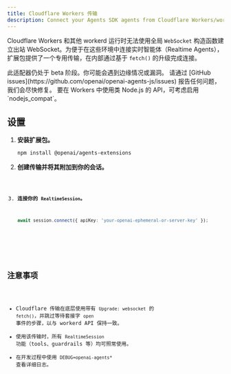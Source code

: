 ```yaml
---
title: Cloudflare Workers 传输
description: Connect your Agents SDK agents from Cloudflare Workers/workerd using a dedicated transport.
---
```



Cloudflare Workers 和其他 workerd 运行时无法使用全局 `WebSocket` 构造函数建立出站 WebSocket。为便于在这些环境中连接实时智能体（Realtime Agents），扩展包提供了一个专用传输，在内部通过基于 `fetch()` 的升级完成连接。

<Aside type="caution">
  此适配器仍处于 beta 阶段。你可能会遇到边缘情况或漏洞。 请通过 [GitHub
  issues](https://github.com/openai/openai-agents-js/issues)
  报告任何问题，我们会尽快修复。 要在 Workers 中使用类 Node.js 的
  API，可考虑启用 `nodejs_compat`。
</Aside>

## 设置

<Steps>

1. **安装扩展包。**

   ```bash
   npm install @openai/agents-extensions
   ```

2. **创建传输并将其附加到你的会话。**

   <Code lang="typescript" code={cloudflareBasicExample} />

3. **连接你的 `RealtimeSession`。**

   ```typescript
   await session.connect({ apiKey: 'your-openai-ephemeral-or-server-key' });
   ```

</Steps>

## 注意事项

- Cloudflare 传输在底层使用带有 `Upgrade: websocket` 的 `fetch()`，并跳过等待套接字 `open` 事件的步骤，以与 workerd API 保持一致。
- 使用该传输时，所有 `RealtimeSession` 功能（tools、guardrails 等）均可照常使用。
- 在开发过程中使用 `DEBUG=openai-agents*` 查看详细日志。
